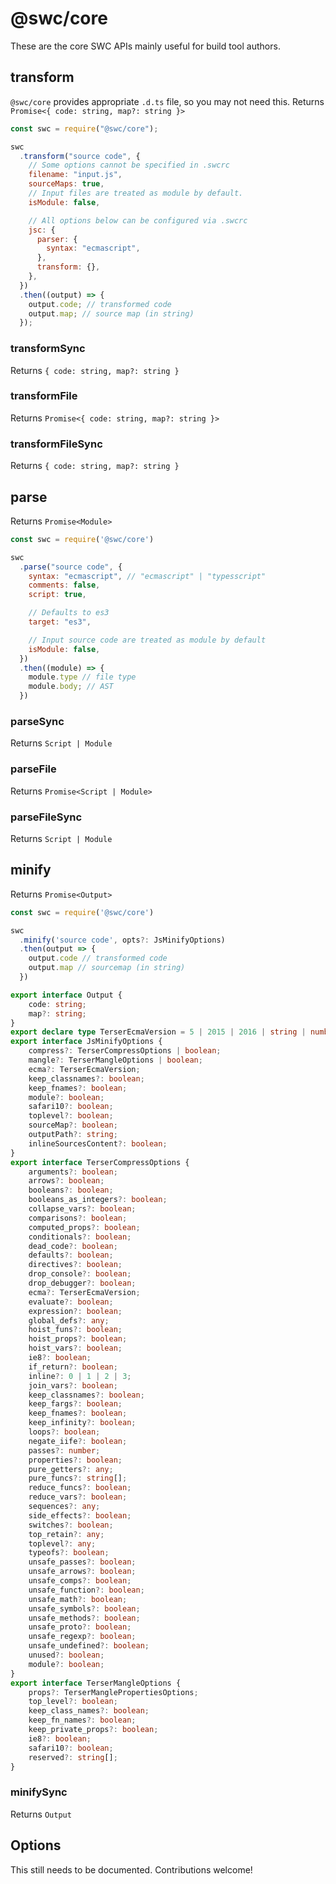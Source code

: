 
# @swc/core

These are the core SWC APIs mainly useful for build tool authors.

## transform

`@swc/core` provides appropriate `.d.ts` file, so you may not need this. Returns `Promise<{ code: string, map?: string }>`

```js
const swc = require("@swc/core");

swc
  .transform("source code", {
    // Some options cannot be specified in .swcrc
    filename: "input.js",
    sourceMaps: true,
    // Input files are treated as module by default.
    isModule: false,

    // All options below can be configured via .swcrc
    jsc: {
      parser: {
        syntax: "ecmascript",
      },
      transform: {},
    },
  })
  .then((output) => {
    output.code; // transformed code
    output.map; // source map (in string)
  });
```

### transformSync

Returns `{ code: string, map?: string }`

### transformFile

Returns `Promise<{ code: string, map?: string }>`

### transformFileSync

Returns `{ code: string, map?: string }`

## parse

Returns `Promise<Module>`

```js
const swc = require('@swc/core')

swc
  .parse("source code", {
    syntax: "ecmascript", // "ecmascript" | "typesscript"
    comments: false,
    script: true,

    // Defaults to es3
    target: "es3",

    // Input source code are treated as module by default
    isModule: false,
  })
  .then((module) => {
    module.type // file type
    module.body; // AST
  })
```

### parseSync

Returns `Script | Module`

### parseFile

Returns `Promise<Script | Module>`

### parseFileSync

Returns `Script | Module`

## minify

Returns `Promise<Output>`

```ts
const swc = require('@swc/core')

swc
  .minify('source code', opts?: JsMinifyOptions)
  .then(output => {
    output.code // transformed code
    output.map // sourcemap (in string)
  })
```

<TypeDeclarations>

```ts
export interface Output {
    code: string;
    map?: string;
}
export declare type TerserEcmaVersion = 5 | 2015 | 2016 | string | number;
export interface JsMinifyOptions {
    compress?: TerserCompressOptions | boolean;
    mangle?: TerserMangleOptions | boolean;
    ecma?: TerserEcmaVersion;
    keep_classnames?: boolean;
    keep_fnames?: boolean;
    module?: boolean;
    safari10?: boolean;
    toplevel?: boolean;
    sourceMap?: boolean;
    outputPath?: string;
    inlineSourcesContent?: boolean;
}
export interface TerserCompressOptions {
    arguments?: boolean;
    arrows?: boolean;
    booleans?: boolean;
    booleans_as_integers?: boolean;
    collapse_vars?: boolean;
    comparisons?: boolean;
    computed_props?: boolean;
    conditionals?: boolean;
    dead_code?: boolean;
    defaults?: boolean;
    directives?: boolean;
    drop_console?: boolean;
    drop_debugger?: boolean;
    ecma?: TerserEcmaVersion;
    evaluate?: boolean;
    expression?: boolean;
    global_defs?: any;
    hoist_funs?: boolean;
    hoist_props?: boolean;
    hoist_vars?: boolean;
    ie8?: boolean;
    if_return?: boolean;
    inline?: 0 | 1 | 2 | 3;
    join_vars?: boolean;
    keep_classnames?: boolean;
    keep_fargs?: boolean;
    keep_fnames?: boolean;
    keep_infinity?: boolean;
    loops?: boolean;
    negate_iife?: boolean;
    passes?: number;
    properties?: boolean;
    pure_getters?: any;
    pure_funcs?: string[];
    reduce_funcs?: boolean;
    reduce_vars?: boolean;
    sequences?: any;
    side_effects?: boolean;
    switches?: boolean;
    top_retain?: any;
    toplevel?: any;
    typeofs?: boolean;
    unsafe_passes?: boolean;
    unsafe_arrows?: boolean;
    unsafe_comps?: boolean;
    unsafe_function?: boolean;
    unsafe_math?: boolean;
    unsafe_symbols?: boolean;
    unsafe_methods?: boolean;
    unsafe_proto?: boolean;
    unsafe_regexp?: boolean;
    unsafe_undefined?: boolean;
    unused?: boolean;
    module?: boolean;
}
export interface TerserMangleOptions {
    props?: TerserManglePropertiesOptions;
    top_level?: boolean;
    keep_class_names?: boolean;
    keep_fn_names?: boolean;
    keep_private_props?: boolean;
    ie8?: boolean;
    safari10?: boolean;
    reserved?: string[];
}
```

</TypeDeclarations>

### minifySync

Returns `Output`

## Options

This still needs to be documented. Contributions welcome!
